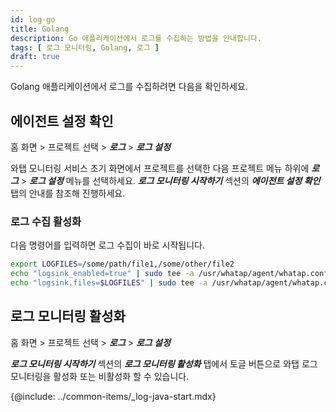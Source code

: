 ```yaml
---
id: log-go
title: Golang
description: Go 애플리케이션에서 로그를 수집하는 방법을 안내합니다. 
tags: [ 로그 모니터링, Golang, 로그 ]
draft: true
---
```


Golang 애플리케이션에서 로그를 수집하려면 다음을 확인하세요.

<!-- 

## 에이전트 업데이트

업데이트 확인 필요없음 개발 단계에 이미 포함

Golang Agent [기입 필요] 버전부터 가능합니다. 업데이트 방법은 [다음 문서](/)를 참조하세요. 

-->

## 에이전트 설정 확인

홈 화면 > 프로젝트 선택 > ***로그*** > ***로그 설정***

와탭 모니터링 서비스 초기 화면에서 프로젝트를 선택한 다음 프로젝트 메뉴 하위에 ***로그*** > ***로그 설정*** 메뉴를 선택하세요. ***로그 모니터링 시작하기*** 섹션의 ***에이전트 설정 확인*** 탭의 안내를 참조해 진행하세요.

### 로그 수집 활성화

다음 명령어를 입력하면 로그 수집이 바로 시작됩니다.

```bash
export LOGFILES=/some/path/file1,/some/other/file2
echo "logsink_enabled=true" | sudo tee -a /usr/whatap/agent/whatap.conf
echo "logsink.files=$LOGFILES" | sudo tee -a /usr/whatap/agent/whatap.conf
```

## 로그 모니터링 활성화

홈 화면 > 프로젝트 선택 > ***로그*** > ***로그 설정***

***로그 모니터링 시작하기*** 섹션의 ***로그 모니터링 활성화*** 탭에서 토글 버튼으로 와탭 로그 모니터링을 활성화 또는 비활성화 할 수 있습니다.

{@include: ../common-items/_log-java-start.mdx}